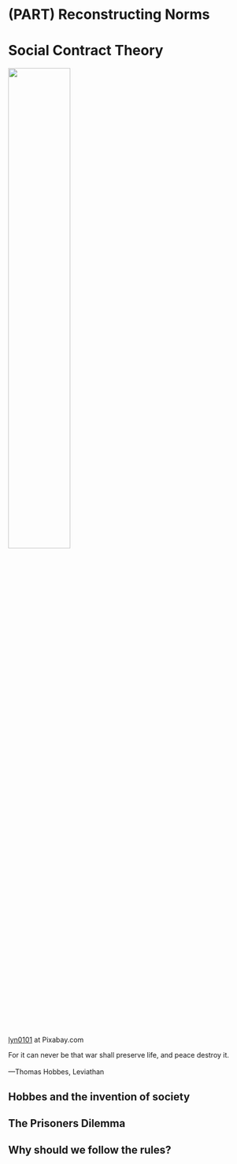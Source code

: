 # (PART) Reconstructing Norms {-}

# Social Contract Theory

:::: {.centerpic data-latex=""}

![](img/constitution.jpg){width=50%}

::: {.centercap data-latex=""}


[lyn0101](https://pixabay.com/users/lynn0101-8308820/) at Pixabay.com

:::

::::

:::{.epigraph data-latex=""}
For it can never be that war shall preserve life, and peace destroy it.\
\
---Thomas Hobbes, Leviathan
:::

## Hobbes and the invention of society

## The Prisoners Dilemma

## Why should we follow the rules?




